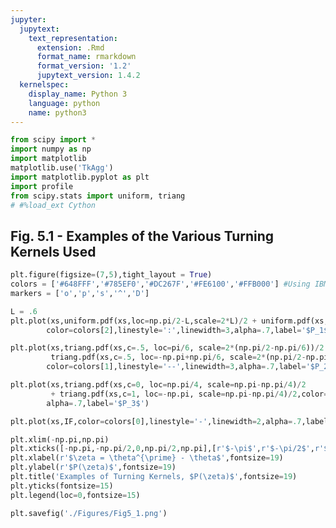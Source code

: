```yaml
---
jupyter:
  jupytext:
    text_representation:
      extension: .Rmd
      format_name: rmarkdown
      format_version: '1.2'
      jupytext_version: 1.4.2
  kernelspec:
    display_name: Python 3
    language: python
    name: python3
---
```


```python
from scipy import *
import numpy as np
import matplotlib
matplotlib.use('TkAgg')
import matplotlib.pyplot as plt
import profile
from scipy.stats import uniform, triang
# #%load_ext Cython
```

## Fig. 5.1 - Examples of the Various Turning Kernels Used

```python
plt.figure(figsize=(7,5),tight_layout = True)
colors = ['#648FFF','#785EF0','#DC267F','#FE6100','#FFB000'] #Using IBM Colorblind Scheme 
markers = ['o','p','s','^','D']

L = .6
plt.plot(xs,uniform.pdf(xs,loc=np.pi/2-L,scale=2*L)/2 + uniform.pdf(xs,loc=-np.pi/2-L,scale=2*L)/2,
        color=colors[2],linestyle=':',linewidth=3,alpha=.7,label='$P_1$')

plt.plot(xs,triang.pdf(xs,c=.5, loc=pi/6, scale=2*(np.pi/2-np.pi/6))/2 + 
         triang.pdf(xs,c=.5, loc=-np.pi+np.pi/6, scale=2*(np.pi/2-np.pi/6))/2,
        color=colors[1],linestyle='--',linewidth=3,alpha=.7,label='$P_2$')

plt.plot(xs,triang.pdf(xs,c=0, loc=np.pi/4, scale=np.pi-np.pi/4)/2
         + triang.pdf(xs,c=1, loc=-np.pi, scale=np.pi-np.pi/4)/2,color=colors[3],linestyle='-.',linewidth=3,
        alpha=.7,label='$P_3$')

plt.plot(xs,IF,color=colors[0],linestyle='-',linewidth=2,alpha=.7,label='$P_4$')

plt.xlim(-np.pi,np.pi)
plt.xticks([-np.pi,-np.pi/2,0,np.pi/2,np.pi],[r'$-\pi$',r'$-\pi/2$',r'$0$',r'$\pi/2$',r'$\pi$'],fontsize=15)
plt.xlabel(r'$\zeta = \theta^{\prime} - \theta$',fontsize=19)
plt.ylabel(r'$P(\zeta)$',fontsize=19)
plt.title('Examples of Turning Kernels, $P(\zeta)$',fontsize=19)
plt.yticks(fontsize=15)
plt.legend(loc=0,fontsize=15)

plt.savefig('./Figures/Fig5_1.png')
```

```python

```
